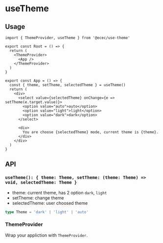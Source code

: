 
# useTheme

<UseThemeExample />

## Usage

```tsx
import { ThemeProvider, useTheme } from '@ecec/use-theme'

export const Root = () => {
  return (
    <ThemeProvider>
      <App />
    </ThemeProvider>
  )
}

export const App = () => {
  const { theme, setTheme, selectedTheme } = useTheme()
  return (
    <div>
      <select value={selectedTheme} onChange={e => setTheme(e.target.value)}>
        <option value="auto">auto</option>
        <option value="light">light</option>
        <option value="dark">dark</option>
      </select>

      <div>
        You are choose {selectedTheme} mode, current theme is {theme}.
      </div>
    </div>
  )
}
```

## API

### `useTheme(): { theme: Theme, setTheme: (theme: Theme) => void, selectedTheme: Theme }`

- theme: current theme, has 2 option `dark`, `light`
- setTheme: change theme
- selectedTheme: user choosed theme

```ts
type Theme = 'dark' | 'light' | 'auto'
```

### ThemeProvider

Wrap your appliction with `ThemeProvider`.
